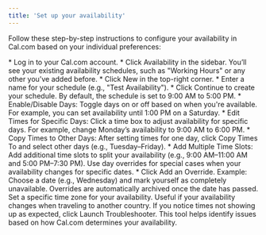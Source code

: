 ```yaml
---
title: 'Set up your availability'
---
```


Follow these step-by-step instructions to configure your availability in Cal.com based on your individual preferences:

<Steps>
  <Step title="Access availability settings">
    * Log in to your Cal.com account. 
    * Click Availability in the sidebar. You’ll see your existing availability schedules, such as "Working Hours" or any other you’ve added before.
  </Step>
  <Step title="Create a new availability schedule">
    * Click New in the top-right corner.
* Enter a name for your schedule (e.g., "Test Availability").
* Click Continue to create your schedule.
By default, the schedule is set to 9:00 AM to 5:00 PM.
  </Step>
  <Step title="Customize your availability">
    * Enable/Disable Days:
Toggle days on or off based on when you're available.
For example, you can set availability until 1:00 PM on a Saturday.
* Edit Times for Specific Days:
Click a time box to adjust availability for specific days.
For example, change Monday’s availability to 9:00 AM to 6:00 PM.
* Copy Times to Other Days:
After setting times for one day, click Copy Times To and select other days (e.g., Tuesday–Friday).
* Add Multiple Time Slots:
Add additional time slots to split your availability (e.g., 9:00 AM–11:00 AM and 5:00 PM–7:30 PM).
  </Step>
  <Step title="Add Day overrides">
    Use day overrides for special cases when your availability changes for specific dates.
* Click Add an Override.
Example: Choose a date (e.g., Wednesday) and mark yourself as completely unavailable.
Overrides are automatically archived once the date has passed.
</Step>
  <Step title="Adjust your time zone">
    Set a specific time zone for your availability.
Useful if your availability changes when traveling to another country.
    </Step>
  <Step title="Troubleshoot availability issues">
    If you notice times not showing up as expected, click Launch Troubleshooter.
This tool helps identify issues based on how Cal.com determines your availability.
     </Step>
  </Steps>

